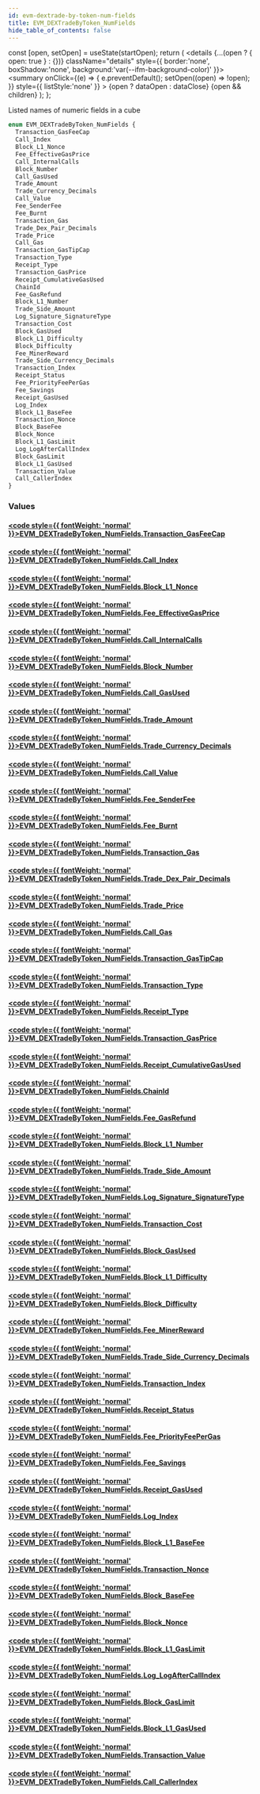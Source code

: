```yaml
---
id: evm-dextrade-by-token-num-fields
title: EVM_DEXTradeByToken_NumFields
hide_table_of_contents: false
---
```







  const [open, setOpen] = useState(startOpen);
  return (
    <details {...(open ? { open: true } : {})} className="details" style={{ border:'none', boxShadow:'none', background:'var(--ifm-background-color)' }}>
      <summary
        onClick={(e) => {
          e.preventDefault();
          setOpen((open) => !open);
        }}
        style={{ listStyle:'none' }}
      >
      {open ? dataOpen : dataClose}
      </summary>
      {open && children}
    </details>
  );
};




Listed names of numeric fields in a cube


```graphql
enum EVM_DEXTradeByToken_NumFields {
  Transaction_GasFeeCap
  Call_Index
  Block_L1_Nonce
  Fee_EffectiveGasPrice
  Call_InternalCalls
  Block_Number
  Call_GasUsed
  Trade_Amount
  Trade_Currency_Decimals
  Call_Value
  Fee_SenderFee
  Fee_Burnt
  Transaction_Gas
  Trade_Dex_Pair_Decimals
  Trade_Price
  Call_Gas
  Transaction_GasTipCap
  Transaction_Type
  Receipt_Type
  Transaction_GasPrice
  Receipt_CumulativeGasUsed
  ChainId
  Fee_GasRefund
  Block_L1_Number
  Trade_Side_Amount
  Log_Signature_SignatureType
  Transaction_Cost
  Block_GasUsed
  Block_L1_Difficulty
  Block_Difficulty
  Fee_MinerReward
  Trade_Side_Currency_Decimals
  Transaction_Index
  Receipt_Status
  Fee_PriorityFeePerGas
  Fee_Savings
  Receipt_GasUsed
  Log_Index
  Block_L1_BaseFee
  Transaction_Nonce
  Block_BaseFee
  Block_Nonce
  Block_L1_GasLimit
  Log_LogAfterCallIndex
  Block_GasLimit
  Block_L1_GasUsed
  Transaction_Value
  Call_CallerIndex
}
```




### Values

#### [<code style={{ fontWeight: 'normal' }}>EVM_DEXTradeByToken_NumFields.<b>Transaction_GasFeeCap</b></code>](#) 
> 
> 

#### [<code style={{ fontWeight: 'normal' }}>EVM_DEXTradeByToken_NumFields.<b>Call_Index</b></code>](#) 
> 
> 

#### [<code style={{ fontWeight: 'normal' }}>EVM_DEXTradeByToken_NumFields.<b>Block_L1_Nonce</b></code>](#) 
> 
> 

#### [<code style={{ fontWeight: 'normal' }}>EVM_DEXTradeByToken_NumFields.<b>Fee_EffectiveGasPrice</b></code>](#) 
> 
> 

#### [<code style={{ fontWeight: 'normal' }}>EVM_DEXTradeByToken_NumFields.<b>Call_InternalCalls</b></code>](#) 
> 
> 

#### [<code style={{ fontWeight: 'normal' }}>EVM_DEXTradeByToken_NumFields.<b>Block_Number</b></code>](#) 
> 
> 

#### [<code style={{ fontWeight: 'normal' }}>EVM_DEXTradeByToken_NumFields.<b>Call_GasUsed</b></code>](#) 
> 
> 

#### [<code style={{ fontWeight: 'normal' }}>EVM_DEXTradeByToken_NumFields.<b>Trade_Amount</b></code>](#) 
> 
> 

#### [<code style={{ fontWeight: 'normal' }}>EVM_DEXTradeByToken_NumFields.<b>Trade_Currency_Decimals</b></code>](#) 
> 
> 

#### [<code style={{ fontWeight: 'normal' }}>EVM_DEXTradeByToken_NumFields.<b>Call_Value</b></code>](#) 
> 
> 

#### [<code style={{ fontWeight: 'normal' }}>EVM_DEXTradeByToken_NumFields.<b>Fee_SenderFee</b></code>](#) 
> 
> 

#### [<code style={{ fontWeight: 'normal' }}>EVM_DEXTradeByToken_NumFields.<b>Fee_Burnt</b></code>](#) 
> 
> 

#### [<code style={{ fontWeight: 'normal' }}>EVM_DEXTradeByToken_NumFields.<b>Transaction_Gas</b></code>](#) 
> 
> 

#### [<code style={{ fontWeight: 'normal' }}>EVM_DEXTradeByToken_NumFields.<b>Trade_Dex_Pair_Decimals</b></code>](#) 
> 
> 

#### [<code style={{ fontWeight: 'normal' }}>EVM_DEXTradeByToken_NumFields.<b>Trade_Price</b></code>](#) 
> 
> 

#### [<code style={{ fontWeight: 'normal' }}>EVM_DEXTradeByToken_NumFields.<b>Call_Gas</b></code>](#) 
> 
> 

#### [<code style={{ fontWeight: 'normal' }}>EVM_DEXTradeByToken_NumFields.<b>Transaction_GasTipCap</b></code>](#) 
> 
> 

#### [<code style={{ fontWeight: 'normal' }}>EVM_DEXTradeByToken_NumFields.<b>Transaction_Type</b></code>](#) 
> 
> 

#### [<code style={{ fontWeight: 'normal' }}>EVM_DEXTradeByToken_NumFields.<b>Receipt_Type</b></code>](#) 
> 
> 

#### [<code style={{ fontWeight: 'normal' }}>EVM_DEXTradeByToken_NumFields.<b>Transaction_GasPrice</b></code>](#) 
> 
> 

#### [<code style={{ fontWeight: 'normal' }}>EVM_DEXTradeByToken_NumFields.<b>Receipt_CumulativeGasUsed</b></code>](#) 
> 
> 

#### [<code style={{ fontWeight: 'normal' }}>EVM_DEXTradeByToken_NumFields.<b>ChainId</b></code>](#) 
> 
> 

#### [<code style={{ fontWeight: 'normal' }}>EVM_DEXTradeByToken_NumFields.<b>Fee_GasRefund</b></code>](#) 
> 
> 

#### [<code style={{ fontWeight: 'normal' }}>EVM_DEXTradeByToken_NumFields.<b>Block_L1_Number</b></code>](#) 
> 
> 

#### [<code style={{ fontWeight: 'normal' }}>EVM_DEXTradeByToken_NumFields.<b>Trade_Side_Amount</b></code>](#) 
> 
> 

#### [<code style={{ fontWeight: 'normal' }}>EVM_DEXTradeByToken_NumFields.<b>Log_Signature_SignatureType</b></code>](#) 
> 
> 

#### [<code style={{ fontWeight: 'normal' }}>EVM_DEXTradeByToken_NumFields.<b>Transaction_Cost</b></code>](#) 
> 
> 

#### [<code style={{ fontWeight: 'normal' }}>EVM_DEXTradeByToken_NumFields.<b>Block_GasUsed</b></code>](#) 
> 
> 

#### [<code style={{ fontWeight: 'normal' }}>EVM_DEXTradeByToken_NumFields.<b>Block_L1_Difficulty</b></code>](#) 
> 
> 

#### [<code style={{ fontWeight: 'normal' }}>EVM_DEXTradeByToken_NumFields.<b>Block_Difficulty</b></code>](#) 
> 
> 

#### [<code style={{ fontWeight: 'normal' }}>EVM_DEXTradeByToken_NumFields.<b>Fee_MinerReward</b></code>](#) 
> 
> 

#### [<code style={{ fontWeight: 'normal' }}>EVM_DEXTradeByToken_NumFields.<b>Trade_Side_Currency_Decimals</b></code>](#) 
> 
> 

#### [<code style={{ fontWeight: 'normal' }}>EVM_DEXTradeByToken_NumFields.<b>Transaction_Index</b></code>](#) 
> 
> 

#### [<code style={{ fontWeight: 'normal' }}>EVM_DEXTradeByToken_NumFields.<b>Receipt_Status</b></code>](#) 
> 
> 

#### [<code style={{ fontWeight: 'normal' }}>EVM_DEXTradeByToken_NumFields.<b>Fee_PriorityFeePerGas</b></code>](#) 
> 
> 

#### [<code style={{ fontWeight: 'normal' }}>EVM_DEXTradeByToken_NumFields.<b>Fee_Savings</b></code>](#) 
> 
> 

#### [<code style={{ fontWeight: 'normal' }}>EVM_DEXTradeByToken_NumFields.<b>Receipt_GasUsed</b></code>](#) 
> 
> 

#### [<code style={{ fontWeight: 'normal' }}>EVM_DEXTradeByToken_NumFields.<b>Log_Index</b></code>](#) 
> 
> 

#### [<code style={{ fontWeight: 'normal' }}>EVM_DEXTradeByToken_NumFields.<b>Block_L1_BaseFee</b></code>](#) 
> 
> 

#### [<code style={{ fontWeight: 'normal' }}>EVM_DEXTradeByToken_NumFields.<b>Transaction_Nonce</b></code>](#) 
> 
> 

#### [<code style={{ fontWeight: 'normal' }}>EVM_DEXTradeByToken_NumFields.<b>Block_BaseFee</b></code>](#) 
> 
> 

#### [<code style={{ fontWeight: 'normal' }}>EVM_DEXTradeByToken_NumFields.<b>Block_Nonce</b></code>](#) 
> 
> 

#### [<code style={{ fontWeight: 'normal' }}>EVM_DEXTradeByToken_NumFields.<b>Block_L1_GasLimit</b></code>](#) 
> 
> 

#### [<code style={{ fontWeight: 'normal' }}>EVM_DEXTradeByToken_NumFields.<b>Log_LogAfterCallIndex</b></code>](#) 
> 
> 

#### [<code style={{ fontWeight: 'normal' }}>EVM_DEXTradeByToken_NumFields.<b>Block_GasLimit</b></code>](#) 
> 
> 

#### [<code style={{ fontWeight: 'normal' }}>EVM_DEXTradeByToken_NumFields.<b>Block_L1_GasUsed</b></code>](#) 
> 
> 

#### [<code style={{ fontWeight: 'normal' }}>EVM_DEXTradeByToken_NumFields.<b>Transaction_Value</b></code>](#) 
> 
> 

#### [<code style={{ fontWeight: 'normal' }}>EVM_DEXTradeByToken_NumFields.<b>Call_CallerIndex</b></code>](#) 
> 
> 



